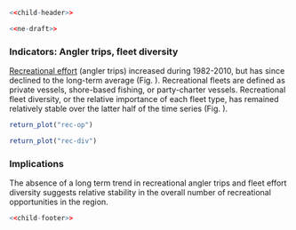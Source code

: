 ```r
<<child-header>>
```

```r
<<ne-draft>>
```

### Indicators: Angler trips, fleet diversity  

[Recreational effort](https://noaa-edab.github.io/catalog/recdat.html) (angler trips) increased during 1982-2010, but has since declined to the long-term average (Fig. \ref{fig:rec-op}). Recreational fleets are defined as private vessels, shore-based fishing, or party-charter vessels. Recreational fleet diversity, or the relative importance of each fleet type, has remained relatively stable over the latter half of the time series (Fig.  \ref{fig:rec-div}).
```r
return_plot("rec-op")
```

```r
return_plot("rec-div")
```

### Implications

The absence of a long term trend in recreational angler trips and fleet effort diversity suggests relative stability in the overall number of recreational opportunities in the region.

```r
<<child-footer>>
```